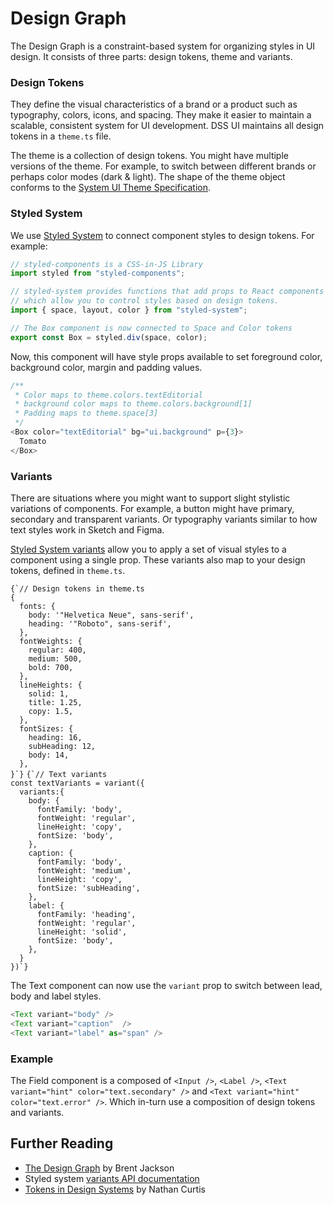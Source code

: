 
<Meta title="Guides/Design Graph" />

# Design Graph

<Subtitle>
  The Design Graph is a constraint-based system for organizing styles in UI
  design. It consists of three parts: design tokens, theme and variants.
</Subtitle>

### Design Tokens

They define the visual characteristics of a brand or a product such as typography, colors, icons, and spacing. They make it easier to maintain a scalable, consistent system for UI development. DSS UI maintains all design tokens in a `theme.ts` file.

The theme is a collection of design tokens. You might have multiple versions of the theme. For example, to switch between different brands or perhaps color modes (dark & light). The shape of the theme object conforms to the [System UI Theme Specification](https://system-ui.com/theme/).

### Styled System

We use [Styled System](https://styled-system.com/getting-started) to connect component styles to design tokens. For example:

```js
// styled-components is a CSS-in-JS Library
import styled from "styled-components";

// styled-system provides functions that add props to React components
// which allow you to control styles based on design tokens.
import { space, layout, color } from "styled-system";

// The Box component is now connected to Space and Color tokens
export const Box = styled.div(space, color);
```

Now, this component will have style props available to set foreground color, background color, margin and padding values.

```js
/**
 * Color maps to theme.colors.textEditorial
 * background color maps to theme.colors.background[1]
 * Padding maps to theme.space[3]
 */
<Box color="textEditorial" bg="ui.background" p={3}>
  Tomato
</Box>
```

### Variants

There are situations where you might want to support slight stylistic variations of components. For example, a button might have primary, secondary and transparent variants. Or typography variants similar to how text styles work in Sketch and Figma.

[Styled System variants](https://styled-system.com/variants) allow you to apply a set of visual styles to a component using a single prop. These variants also map to your design tokens, defined in `theme.ts`.

<Flex alignItems="center">
  <Box as="pre" width="50%" my={0} mr={3}>
    <code className="language-js">{`// Design tokens in theme.ts
{
  fonts: {
    body: '"Helvetica Neue", sans-serif',
    heading: '"Roboto", sans-serif',
  },
  fontWeights: {
    regular: 400,
    medium: 500,
    bold: 700,
  },
  lineHeights: {
    solid: 1,
    title: 1.25,
    copy: 1.5,
  },
  fontSizes: {
    heading: 16,
    subHeading: 12,
    body: 14,
  },
}`}</code>
  </Box>
  <Box as="pre" width="50%" my={0}>
    <code className="language-js">{`// Text variants
const textVariants = variant({
  variants:{
    body: {
      fontFamily: 'body',
      fontWeight: 'regular',
      lineHeight: 'copy',
      fontSize: 'body',
    },
    caption: {
      fontFamily: 'body',
      fontWeight: 'medium',
      lineHeight: 'copy',
      fontSize: 'subHeading',
    },
    label: {
      fontFamily: 'heading',
      fontWeight: 'regular',
      lineHeight: 'solid',
      fontSize: 'body',
    },
  }
})`}</code>
  </Box>
</Flex>

The Text component can now use the `variant` prop to switch between lead, body and label styles.

```js
<Text variant="body" />
<Text variant="caption"  />
<Text variant="label" as="span" />
```

### Example

The Field component is a composed of `<Input />`, `<Label />`, `<Text variant="hint" color="text.secondary" />` and `<Text variant="hint" color="text.error" />`. Which in-turn use a composition of design tokens and variants.

## Further Reading

- [The Design Graph](https://jxnblk.com/blog/design-graph/) by Brent Jackson
- Styled system [variants API documentation](https://styled-system.com/variants)
- [Tokens in Design Systems](https://medium.com/eightshapes-llc/tokens-in-design-systems-25dd82d58421) by Nathan Curtis
